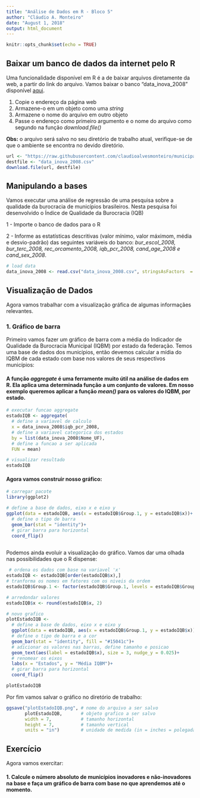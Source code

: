 ```yaml
---
title: "Análise de Dados em R - Bloco 5"
author: "Cláudio A. Monteiro"
date: "August 1, 2018"
output: html_document
---
```


```r
knitr::opts_chunk$set(echo = TRUE)
```

## Baixar um banco de dados da internet pelo R
Uma funcionalidade disponível em R é a de baixar arquivos diretamente da web, a partir do link do arquivo. Vamos baixar o banco "data_inova_2008" disponível [aqui](https://raw.githubusercontent.com/claudioalvesmonteiro/municipality-inovation/master/Analysis%20Data/data_inova_2008.csv).

1. Copie o endereço da página web
2. Armazene-o em um objeto como uma *string* 
3. Armazene o nome do arquivo em outro objeto
4. Passe o endereço como primeiro argumento e o nome do arquivo como segundo na função *download.file()*

**Obs:** o arquivo será salvo no seu diretório de trabalho atual, verifique-se de que o ambiente se encontra no devido diretório. 

```r
url <- "https://raw.githubusercontent.com/claudioalvesmonteiro/municipality-inovation/master/Analysis%20Data/data_inova_2008.csv"
destfile <- "data_inova_2008.csv"
download.file(url, destfile)
```

## Manipulando a bases

Vamos executar uma análise de regressão de uma pesquisa sobre a qualidade da burocracia de municípios brasileiros. Nesta pesquisa foi desenvolvido o Índice de Qualidade da Burocracia (IQB)

1 - Importe o banco de dados para o R

2 - Informe as estatísticas descritivas (valor mínimo, valor máximom, média e desvio-padrão) das seguintes variáveis do banco: *bur_escol_2008, bur_terc_2008, rec_orcamento_2008, iqb_pcr_2008, cand_age_2008 e cand_sex_2008*.

```r
# load data
data_inova_2008 <- read.csv("data_inova_2008.csv", stringsAsFactors  = F) 
```

## Visualização de Dados

Agora vamos trabalhar com a visualização gráfica de algumas informaçães relevantes.

### 1. Gráfico de barra
Primeiro vamos fazer um gráfico de barra com a média do Indicador de Qualidade da Burocracia Municipal (IQBM) por estado da federação. Temos uma base de dados dos municípios, então devemos calcular a mídia do IQBM de cada estado com base nos valores de seus respectivos municípios:

#### A função *aggregate* é uma ferramente muito útil na análise de dados em R. Ela aplica uma determinada função a um conjunto de valores. Em nosso exemplo queremos aplicar a função *mean()* para os valores do IQBM, por estado.

```r
# executar funcao aggregate
estadoIQB <- aggregate(
  # define a variavel de calculo
  x = data_inova_2008$iqb_pcr_2008,     
  # define a variavel categorica dos estados
  by = list(data_inova_2008$Nome_UF),   
  # define a funcao a ser aplicada
  FUN = mean)                          

# visualizar resultado
estadoIQB
```

#### Agora vamos construir nosso gráfico:

```r
# carregar pacote
library(ggplot2)

# define a base de dados, eixo x e eixo y
ggplot(data = estadoIQB, aes(x = estadoIQB$Group.1, y = estadoIQB$x))+ 
  # define o tipo de barra
  geom_bar(stat = "identity")+ 
  # girar barra para horizontal
  coord_flip() 
  
```

Podemos ainda evoluir a visualização do gráfico. Vamos dar uma olhada nas possibilidades que o R dispense:

```r
 # ordena os dados com base na variavel 'x'
estadoIQB <- estadoIQB[order(estadoIQB$x),]
# tranforma os nomes em fatores com os niveis da ordem
estadoIQB$Group.1 <- factor(estadoIQB$Group.1, levels = estadoIQB$Group.1) 

# arredondar valores
estadoIQB$x <- round(estadoIQB$x, 2)

# novo grafico
plotEstadoIQB <- 
  # define a base de dados, eixo x e eixo y
  ggplot(data = estadoIQB, aes(x = estadoIQB$Group.1, y = estadoIQB$x))+ 
  # define o tipo de barra e a cor
  geom_bar(stat = "identity", fill = "#15041c")+ 
  # adicionar os valores nas barras, define tamanho e posicao
  geom_text(aes(label = estadoIQB$x), size = 3, nudge_y = 0.025)+ 
  # renomear os eixos
  labs(x = "Estados", y = "Média IQBM")+ 
  # girar barra para horizontal
  coord_flip() 

plotEstadoIQB
```

Por fim vamos salvar o gráfico no diretório de trabalho:
```r
ggsave("plotEstadoIQB.png", # nome do arquivo a ser salvo
       plotEstadoIQB,       # objeto grafico a ser salvo
       width = 7,           # tamanho horizontal
       height = 7,          # tamanho vertical
       units = "in")        # unidade de medida (in = inches = polegadas)
```
## Exercício

Agora vamos exercitar:

#### 1. Calcule o número absoluto de municípios inovadores e não-inovadores na base e faça um gráfico de barra com base no que aprendemos até o momento.
